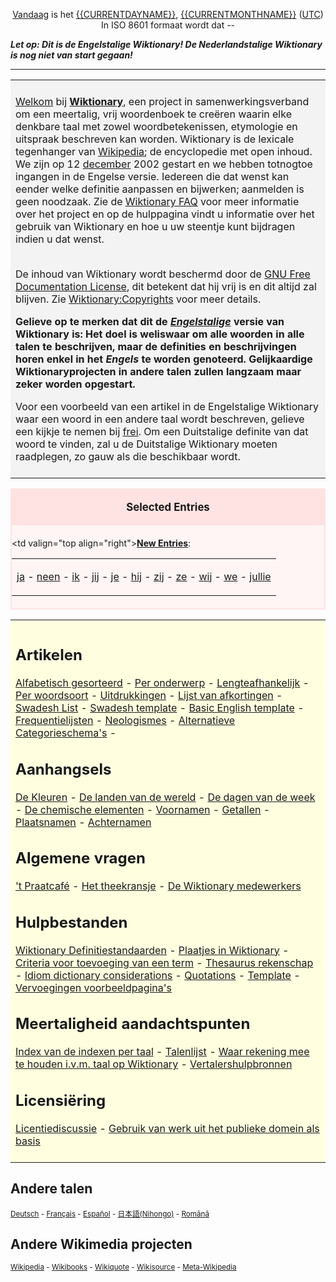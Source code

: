 <center>
[[Today|Vandaag]] is het [[{{CURRENTDAYNAME}}]], {{CURRENTDAY}} [[{{CURRENTMONTHNAME}}]] {{CURRENTYEAR}} ([[UTC]])<br>In ISO 8601 formaat wordt dat {{CURRENTYEAR}}-{{CURRENTMONTH}}-{{CURRENTDAY}}<br>
</center>

'''''Let op: Dit is de Engelstalige Wiktionary! De Nederlandstalige Wiktionary is nog niet van start gegaan!'''''

----
<table> <tr> <td align="left" valign="top" style="background:#f3f3f3; padding:8px">

[[Welcome newcomers|Welkom]] bij '''[[Wiktionary]]''', een project in samenwerkingsverband om een meertalig, vrij woordenboek te creëren waarin elke denkbare taal met zowel woordbetekenissen, etymologie en uitspraak beschreven kan worden. Wiktionary is de lexicale tegenhanger van [http://nl.wikipedia.org Wikipedia]; de encyclopedie met open inhoud. We zijn op 12 [[december]] 2002 gestart en we hebben totnogtoe {{NUMBEROFARTICLES}} ingangen in de Engelse versie. Iedereen die dat wenst kan eender welke definitie aanpassen en bijwerken; aanmelden is geen noodzaak. Zie de [[Wiktionary:FAQ|Wiktionary FAQ]] voor meer informatie over het project en op de hulppagina vindt u informatie over het gebruik van Wiktionary en hoe u uw steentje kunt bijdragen indien u dat wenst.

<br>
De inhoud van Wiktionary wordt beschermd door de [[GNU Free Documentation License]], dit betekent dat hij vrij is en dit altijd zal blijven. Zie [[Wiktionary:Copyrights]] voor meer details.

<!--
'''Gelieve op te merken dat dit de [[Nederlandstalige]] versie van  Wiktionary is: Het doel is weliswaar om alle woorden in alle talen te beschrijven, maar de definities en beschrijvingen horen enkel in het Nederlands te worden genoteerd. Gelijkaardige Wiktionaryprojecten in andere talen zullen langzaam maar zeker worden opgestart.'''

Voor een voorbeeld van een artikel in de Nederlandstalige Wiktionary waar een woord in een andere taal wordt beschreven, gelieve een kijkje te nemen bij [[frei]]. Om een Duitstalige definite van dat woord te vinden, zal u de Duitstalige Wiktionary moeten raadplegen, zo gauw als die beschikbaar wordt.
-->

'''Gelieve op te merken dat dit de ''[[Engelstalige]]'' versie van  Wiktionary is: Het doel is weliswaar om alle woorden in alle talen te beschrijven, maar de definities en beschrijvingen horen enkel in het ''Engels'' te worden genoteerd. Gelijkaardige Wiktionaryprojecten in andere talen zullen langzaam maar zeker worden opgestart.'''

Voor een voorbeeld van een artikel in de Engelstalige Wiktionary waar een woord in een andere taal wordt beschreven, gelieve een kijkje te nemen bij [[frei]]. Om een Duitstalige definite van dat woord te vinden, zal u de Duitstalige Wiktionary moeten raadplegen, zo gauw als die beschikbaar wordt.

</td></tr></table>

<!-- Anything you add on this page MUST FIT the 800x600 screen -->
<!-- Alles wat u op deze pagina toevoegt, moet passen op een 800x600 scherm -->

<div style="clear: both; border: 2px solid #ffe2e2; margin: 0em; background-color: #fff5f5; padding-bottom 0.5em;">
<div style="background: #ffe2e2; padding-top: 0.1em; padding-bottom: 0.1em; text-align: center; font-size: larger; width: 100%">'''Selected Entries'''</div>
<div style="padding-top: 0.4em; padding-bottom: 0.3em;"><table border=0 align="center" cellpadding="0" cellspacing="0"><tr>
<td valign="top align="right">'''[[Special:Newpages|New Entries]]''':&nbsp;</td><td> 

<!-- add newer articles at the beginning, delete from the end -->
<!-- voeg nieuwe ingangen aan het begin toe, haal achteraan weg -->

[[ja]] - [[neen]] - [[ik]] - [[jij]] - [[je]] - [[hij]] - [[zij]] - [[ze]] - [[wij]] - [[we]] - [[jullie]]

</td></tr></table> </div></div>

<table> <tr> <td align="left" valign="top" style="background:#FFFFE0; padding:8px">

== Artikelen ==
[[Alfabetisch gesorteerd]] - 
[[Wiktionary:By topic|Per onderwerp]] -
[[Wiktionary:By word length (longest)|Lengteafhankelijk]] -
[[Wiktionary:By part of speech|Per woordsoort]] - 
[[Wiktionary:Idioms|Uitdrukkingen]] - 
[[Wiktionary:List of acronyms and abbreviations|Lijst van afkortingen]] -
[[Swadesh List]] - 
[[Wiktionary:Swadesh_template|Swadesh template]] - 
[[Wiktionary:Basic_English_template|Basic English template]] - 
[[Wiktionary:Frequency lists|Frequentielijsten]] - 
[[Wiktionary:Neologisms|Neologismes]] - [[Alternatieve Categorieschema's]] -

== Aanhangsels ==
[[Wiktionary Appendix:Colours|De Kleuren]] -
[[Wiktionary Appendix:Countries of the world|De landen van de wereld]] - 
[[Wiktionary Appendix:Days of the Week|De dagen van de week]] - 
[[Wiktionary Appendix:Elements|De chemische elementen]] - 
[[Wiktionary Appendix:First names|Voornamen]] - 
[[Wiktionary Appendix:Numbers|Getallen]] - 
[[Wiktionary Appendix:Place Names|Plaatsnamen]] - 
[[Wiktionary Appendix:Surnames|Achternamen]]

== Algemene vragen ==
[[Wiktionary:Beer parlour|'t Praatcafé]] -
[[Wiktionary:Tea room|Het theekransje]] - 
[[Wiktionary:Wiktionarians|De Wiktionary medewerkers]]

== Hulpbestanden ==
[[Wiktionary:Wiktionary Definition Standards|Wiktionary Definitiestandaarden]] -
[[Wiktionary:Pictures in Wiktionary|Plaatjes in Wiktionary]] -
[[Wiktionary:Criteria for inclusion|Criteria voor toevoeging van een term]] -
[[Wiktionary:Thesaurus considerations|Thesaurus rekenschap]] - 
[[Wiktionary:Idiom dictionary considerations|Idiom dictionary considerations]] -
[[Wiktionary:Quotations|Quotations]] -
[[Wiktionary:Template|Template]] - 
[[Wiktionary:Inflection Templates|Vervoegingen voorbeeldpagina's]]

== Meertaligheid aandachtspunten ==
[[Wiktionary:Index of language indexes|Index van de indexen per taal]] -
[[Wiktionary:List of languages|Talenlijst]] -
[[Wiktionary:Wiktionary language considerations|Waar rekening mee te houden i.v.m. taal op Wiktionary]] -
[[Wiktionary:Translators Sources|Vertalershulpbronnen]]

== Licensiëring ==
[[Wiktionary:License discussion|Licentiediscussie]] -
[[Wiktionary:Using public domain works as a base|Gebruik van werk uit het publieke domein als basis]]

</td></tr></table>

==Andere talen==
<small>[[Hauptseite|Deutsch]] <!-- 
[http://el.wiktionary.org Greek] (coming soon) --> -
[[Accueil|Fran&ccedil;ais]] - 
[[Portada|Espa&ntilde;ol]] - 
[[メインページ|日本語(Nihongo)]] - 
[[Pagina principală|Română]] <!--
vi.wiktionary.org - 
zh.wiktionary.org ('''coming soon''')-->
</small>

==Andere Wikimedia projecten==
<small>
[http://nl.wikipedia.org/ Wikipedia] -
[http://wikibooks.org/wiki/Hoofdpagina Wikibooks] -
[http://wikiquote.org Wikiquote] -
[http://sources.wikipedia.org/wiki/Hoofdpagina Wikisource] -
[http://meta.wikipedia.org/wiki/Hoofdpagina Meta-Wikipedia]
</small>

<!--
----
An attempt to translate the most important strings in the interface. I would like nl.wiktionary.org to get started soon...

Recente wijzigingen
Aanmelden
Afmelden
Niet aangemeld
Printbaar/Printbaar formaat
Licentie (Afwijzing van verantwoordelijkheid)

Een pagina op goed geluk/Willekeurige pagina
Actueel (Current events, Actualités)
Artikel bekijken

Pagina wijzigen
Niet meer opvolgen
Paginabespreking/(Discussiepagina)
Paginahistoriek of gewoon historiek
Welke pagina's verwijzen hierheen/ naar deze pagina
Speciale pagina's/Bijzondere pagina's
Melden van programmafouten
Giften/Financiële bijdragen/Schenkingen

Gerelateerde wijzigingen
Deze pagina weghalen/verwijderen
Deze pagina beschermen
Deze pagina verplaatsen

Beschrijving/Synopsis (I like synopsis) (summary, résumé)
Pagina opslaan
Voorproefje (show preview, prévisualisation)
Annuleren
Snelhulp
Kleine wijziging, minimale wijziging
Dit artikel/Deze ingang opvolgen

Gelieve er rekening mee te houden dat alles wat u bijdraagt tot Wiktionary, verondersteld wordt uitgegeven te zijn onder de GNU Free Documentation License (zie Wiktionary: Auteursrechten voor details).
Indien u het niet kunt hebben, dat uw bijdragen zonder pardon zullen worden aangepast en verspreid, gelieve ze dan hier niet te posten.
U belooft ons ook dat dit uw eigen werk is, of dat het werd gekopieerd uit een bron uit het publieke domein. BRENG GEEN AUTEURSRECHTELIJK BESCHERMD WERK AAN ZONDER TOESTEMMING VAN DE RECHTHEBBENDEN!

Over Wiktionary/Beschrijving van Wiktionary/Meer uitleg over Wiktionary/Beschrijving van het Wiktionaryproject

Uit Wiktionary, het vrije woordenboek

Ziehier de 50 meest recente wijzigingen aangebracht gedurende de laatste 7 dagen.
Klik hier om de 50|100|250|500 meest recente wijzigingen te zien aangebracht gedurende de voorbije 1 | 3 | 7 | 14 | 30  dagen; 

Kleine wijzigingen | robots | Kleine wijzigingen van geregistreerde gebruikers niet tonen

raadplegen (go, consulter)
Opzoeken

Gebruikersinstellingen
Door mij opgevolgde pagina's
Recent bijgewerkte pagina's
Beeld-/geluidsbestanden bijdragen/opladen
Alle beeld-/geluidsbestanden bekijken
Geregistreerde gebruikers
Statistieken
Willekeurig artikel opvragen
Verweesde artikelen/ingangen
Verweesde beeld-/geluidsbestanden
Meestgevraagde artikelen/ingangen
Beknopte ingangen
Uitgebreide ingangen
Verse ingangen
Oudste ingangen
Doodlopende ingangen
Alle pagina's gesorteerd op titel
Geblokkeerde gebruikers/IP-adressen

Go Button -> ophalen/opvragen


Aanmelden
Cookies moeten aanstaan om het aanmelden mogelijk te maken.
Uw gebruikersnaam
Uw paswoord

Herhaal paswoord
Uw e-mailadres

Paswoord onthouden tussen sessies

(enkel voor nieuwe gebruikers)

Nieuwe gebruiker aanmaken

U hoeft geen emailadres op te geven. Dit laat echter wel toe dat mensen u contacteren zonder dat u uw emailadres aan derden hoeft door te geven en het laat ons ook toe om u een nieuw paswoord toe te sturen als u het huidige bent vergeten.

Stuur mij een nieuw paswoord
-->